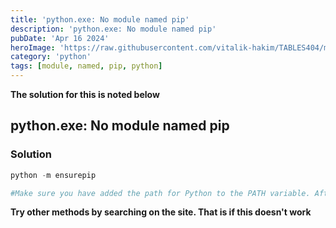 ```yaml
---
title: 'python.exe: No module named pip'
description: 'python.exe: No module named pip'
pubDate: 'Apr 16 2024'
heroImage: 'https://raw.githubusercontent.com/vitalik-hakim/TABLES404/main/error_b/python.jpg'
category: 'python'
tags: [module, named, pip, python]
---
```


**The solution for this is noted below**

## python.exe: No module named pip

### Solution

```python
python -m ensurepip

#Make sure you have added the path for Python to the PATH variable. After that, run the following command.
```

**Try other methods by searching on the site. That is if this doesn't work**
